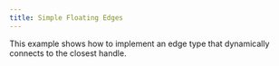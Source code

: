 ```yaml
---
title: Simple Floating Edges
---
```



<ExampleLayout>
This example shows how to implement an edge type that dynamically connects to the closest handle.

<ExampleViewer
  codePath="examples/edges/simple-floating-edges"
  framework="svelte"
/>
</ExampleLayout>
